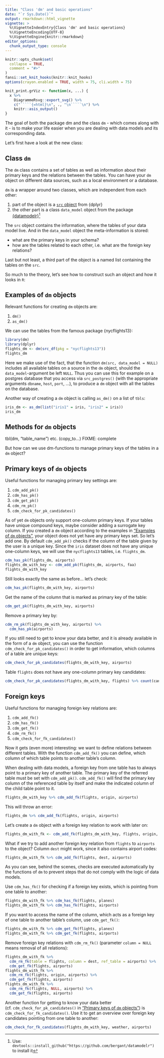 ```yaml
---
title: "Class 'dm' and basic operations"
date: "`r Sys.Date()`"
output: rmarkdown::html_vignette
vignette: >
  %\VignetteIndexEntry{Class 'dm' and basic operations}
  %\VignetteEncoding{UTF-8}
  %\VignetteEngine{knitr::rmarkdown}
editor_options: 
  chunk_output_type: console
---
```


```r
knitr::opts_chunk$set(
  collapse = TRUE,
  comment = "#>"
)
fansi::set_knit_hooks(knitr::knit_hooks)
options(crayon.enabled = TRUE, width = 75, cli.width = 75)

knit_print.grViz <- function(x, ...) {
  x %>% 
    DiagrammeRsvg::export_svg() %>% 
    c("`````{=html}\n", ., "\n`````\n") %>% 
    knitr::asis_output()
}
```

The goal of both the package dm and the class `dm` - which comes along with it - is to make your life easier when you are dealing with data models and its corresponding data.

Let's first have a look at the new class:

## Class `dm`

The `dm` class contains a set of tables as well as information about their primary keys and the relations between the tables. 
You can have your `dm` object on different data sources, such as a local environment or a database.

`dm` is a wrapper around two classes, which are independent from each other:

1. part of the object is a [`src` object](https://dplyr.tidyverse.org/reference/src.html) from {dplyr}
2. the other part is a class `data_model` object
 from the package [{datamodelr}](https://github.com/bergant/datamodelr)^[Use: `devtools::install_github("https://github.com/bergant/datamodelr")` to install it]

The `src` object contains the information, where the tables of your data model live. And in the `data_model` object the meta-information is stored:

- what are the primary keys in your schema?
- how are the tables related to each other, i.e. what are the foreign key relations?

Last but not least, a third part of the object is a named list containing the tables on the `src`.

So much to the theory, let's see how to construct such an object and how it looks in `R`:

## Examples of `dm` objects {#ex_dm}

Relevant functions for creating `dm` objects are:

1. `dm()`
2. `as_dm()`

We can use the tables from the famous package {nycflights13}:
```r
library(dm)
library(dplyr)
flights_dm <- dm(src_df(pkg = "nycflights13"))
flights_dm
```

Here we make use of the fact, that the function `dm(src, data_model = NULL)` includes all available tables on a source in the `dm` object, should the `data_model`-argument be left `NULL`. 
Thus you can use this for example on a postgres database that you access via `src_postgres()` (with the appropriate arguments `dbname`, `host`, `port`, ...), to produce a `dm` object with all the tables on the database.

Another way of creating a `dm` object is calling `as_dm()` on a list of `tbls`:
```r
iris_dm <- as_dm(list("iris1" = iris, "iris2" = iris))
iris_dm
```

## Methods for `dm` objects

tbl(dm, "table_name") etc. (copy_to...) FIXME: complete

But how can we use dm-functions to manage primary keys of the tables in a `dm` object?

## Primary keys of `dm` objects {#pk}

Useful functions for managing primary key settings are:

1. `cdm_add_pk()`
2. `cdm_has_pk()`
3. `cdm_get_pk()`
4. `cdm_rm_pk()`
5. `cdm_check_for_pk_candidates()`

As of yet `dm` objects only support one-column primary keys. If your tables have unique compound keys, maybe consider adding a surrogate key column. 
If you created a `dm` object according to the examples in ["Examples of `dm` objects"](#ex_dm), your object does not yet have any primary keys set.
So let's add one.
By default `cdm_add_pk()` checks if the column of the table given by the user is a unique key.
Since the `iris` dataset does not have any unique one-column keys, we will use the `nycflights13` tables, i.e. `flights_dm`.

```r
cdm_has_pk(flights_dm, airports)
flights_dm_with_key <- cdm_add_pk(flights_dm, airports, faa)
flights_dm_with_key
```
Still looks exactly the same as before... let's check:
```r
cdm_has_pk(flights_dm_with_key, airports)
```
Get the name of the column that is marked as primary key of the table:
```r
cdm_get_pk(flights_dm_with_key, airports)
```
Remove a primary key by:
```r
cdm_rm_pk(flights_dm_with_key, airports) %>% 
  cdm_has_pk(airports)
```

If you still need to get to know your data better, and it is already available in the form of a `dm` object, you can use the function `cdm_check_for_pk_candidates()` in order to get information, which columns of a table are unique keys:
```r
cdm_check_for_pk_candidates(flights_dm_with_key, airports)
```
Table `flights` does not have any one-column primary key candidates:
```r
cdm_check_for_pk_candidates(flights_dm_with_key, flights) %>% count(candidate)
```

## Foreign keys

Useful functions for managing foreign key relations are:

1. `cdm_add_fk()`
2. `cdm_has_fk()`
3. `cdm_get_fk()`
4. `cdm_rm_fk()`
5. `cdm_check_for_fk_candidates()`

Now it gets (even more) interesting: we want to define relations between different tables.
With the function `cdm_add_fk()` you can define, which column of which table points to another table's column.

When dealing with data models, a foreign key from one table has to always point to a primary key of another table.
The primary key of the referred table must be set with `cdm_add_pk()`.
`cdm_add_fk()` will find the primary key column of the referenced table by itself and make the indicated column of the child table point to it.

```r
flights_dm_with_key %>% cdm_add_fk(flights, origin, airports)
```
This will throw an error:
```r
flights_dm %>% cdm_add_fk(flights, origin, airports)
```
Let's create a `dm` object with a foreign key relation to work with later on:
```r
flights_dm_with_fk <- cdm_add_fk(flights_dm_with_key, flights, origin, airports)
```
What if we try to add another foreign key relation from `flights` to `airports` to the object? Column `dest` might work, since it also contains airport codes:
```r
flights_dm_with_fk %>% cdm_add_fk(flights, dest, airports)
```
As you can see, behind the scenes, checks are executed automatically by the functions of `dm` to prevent steps that do not comply with the logic of data models.

Use `cdm_has_fk()` for checking if a foreign key exists, which is pointing from one table to another:
```r
flights_dm_with_fk %>% cdm_has_fk(flights, planes)
flights_dm_with_fk %>% cdm_has_fk(flights, airports)
```

If you want to access the name of the column, which acts as a foreign key of one table to another table's column, use `cdm_get_fk()`:
```r
flights_dm_with_fk %>% cdm_get_fk(flights, planes)
flights_dm_with_fk %>% cdm_get_fk(flights, airports)
```

Remove foreign key relations with `cdm_rm_fk()` (parameter `column = NULL` means removal of all relations):
```r
flights_dm_with_fk %>% 
  cdm_rm_fk(table = flights, column = dest, ref_table = airports) %>% 
  cdm_get_fk(flights, airports)
flights_dm_with_fk %>% 
  cdm_rm_fk(flights, origin, airports) %>% 
  cdm_get_fk(flights, airports)
flights_dm_with_fk %>% 
  cdm_rm_fk(flights, NULL, airports) %>% 
  cdm_get_fk(flights, airports)
```

Another function for getting to know your data better (cf. `cdm_check_for_pk_candidates()` in ["Primary keys of `dm` objects"](#pk)) is `cdm_check_for_fk_candidates()`. Use it to get an overview over foreign key candidates pointing from one table to another:
```r
cdm_check_for_fk_candidates(flights_dm_with_key, weather, airports)
```
